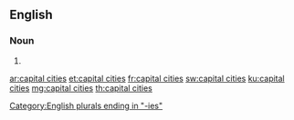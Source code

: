 ==English==

===Noun===
{{head|en|noun plural form}}

# {{plural of|capital city|lang=en}}

[[Category:English plurals ending in "-ies"]]

[[ar:capital cities]]
[[et:capital cities]]
[[fr:capital cities]]
[[sw:capital cities]]
[[ku:capital cities]]
[[mg:capital cities]]
[[th:capital cities]]